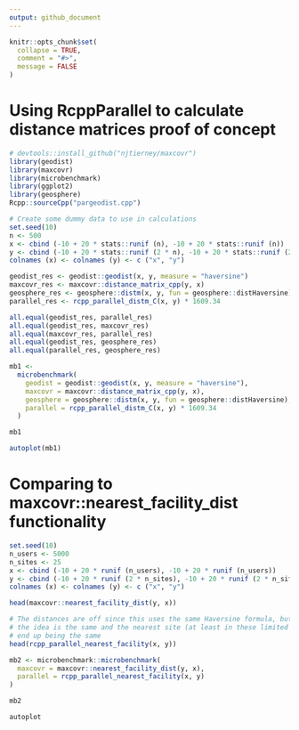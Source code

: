 ```yaml
---
output: github_document
---
```


<!-- README.md is generated from README.Rmd. Please edit that file -->

```r
knitr::opts_chunk$set(
  collapse = TRUE,
  comment = "#>",
  message = FALSE
)
```
# Using RcppParallel to calculate distance matrices proof of concept

<!-- badges: start -->
<!-- badges: end -->

```r
# devtools::install_github("njtierney/maxcovr")
library(geodist)
library(maxcovr)
library(microbenchmark)
library(ggplot2)
library(geosphere)
Rcpp::sourceCpp("pargeodist.cpp")
```

```r
# Create some dummy data to use in calculations
set.seed(10)
n <- 500
x <- cbind (-10 + 20 * stats::runif (n), -10 + 20 * stats::runif (n))
y <- cbind (-10 + 20 * stats::runif (2 * n), -10 + 20 * stats::runif (2 * n))
colnames (x) <- colnames (y) <- c ("x", "y")

geodist_res <- geodist::geodist(x, y, measure = "haversine")
maxcovr_res <- maxcovr::distance_matrix_cpp(y, x)
geosphere_res <- geosphere::distm(x, y, fun = geosphere::distHaversine)
parallel_res <- rcpp_parallel_distm_C(x, y) * 1609.34

all.equal(geodist_res, parallel_res)
all.equal(geodist_res, maxcovr_res)
all.equal(maxcovr_res, parallel_res)
all.equal(geodist_res, geosphere_res)
all.equal(parallel_res, geosphere_res)

mb1 <-
  microbenchmark(
    geodist = geodist::geodist(x, y, measure = "haversine"),
    maxcovr = maxcovr::distance_matrix_cpp(y, x),
    geosphere = geosphere::distm(x, y, fun = geosphere::distHaversine),
    parallel = rcpp_parallel_distm_C(x, y) * 1609.34
  )

mb1

autoplot(mb1)
```

# Comparing to maxcovr::nearest_facility_dist functionality
```r
set.seed(10)
n_users <- 5000
n_sites <- 25
x <- cbind (-10 + 20 * runif (n_users), -10 + 20 * runif (n_users))
y <- cbind (-10 + 20 * runif (2 * n_sites), -10 + 20 * runif (2 * n_sites))
colnames (x) <- colnames (y) <- c ("x", "y")

head(maxcovr::nearest_facility_dist(y, x))

# The distances are off since this uses the same Haversine formula, but
# the idea is the same and the nearest site (at least in these limited cases)
# end up being the same
head(rcpp_parallel_nearest_facility(x, y))

mb2 <- microbenchmark::microbenchmark(
  maxcovr = maxcovr::nearest_facility_dist(y, x),
  parallel = rcpp_parallel_nearest_facility(x, y)
)

mb2

autoplot
```
